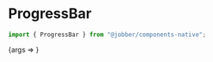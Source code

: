 
<Meta title="Components/ProgressBar/Mobile" component={ProgressBar} />

# ProgressBar

```ts
import { ProgressBar } from "@jobber/components-native";
```

<Canvas>
  <Story
    name="Mobile"
    args={{
      total: 5,
      current: 1,
      inProgress: 2,
    }}
  >
    {args => <ProgressBar {...args} />}
  </Story>
</Canvas>

<ArgsTable of={ProgressBar} story="Mobile" />
